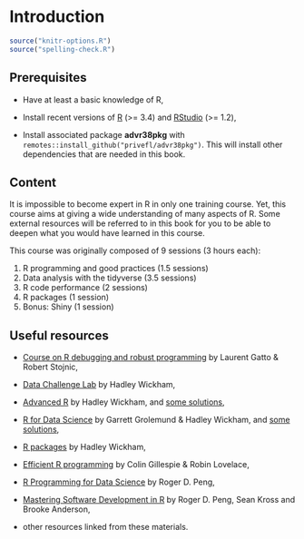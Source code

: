 # Introduction

```r
source("knitr-options.R")
source("spelling-check.R")
```

## Prerequisites

- Have at least a basic knowledge of R,

- Install recent versions of [R](https://www.r-project.org/) (>= 3.4) and [RStudio](https://www.rstudio.com/products/rstudio/download/#download) (>= 1.2),

- Install associated package **advr38pkg** with `remotes::install_github("privefl/advr38pkg")`. This will install other dependencies that are needed in this book.

## Content

It is impossible to become expert in R in only one training course. Yet, this course aims at giving a wide understanding of many aspects of R. Some external resources will be referred to in this book for you to be able to deepen what you would have learned in this course.

This course was originally composed of 9 sessions (3 hours each):

1. R programming and good practices (1.5 sessions)
2. Data analysis with the tidyverse (3.5 sessions)
3. R code performance (2 sessions)
4. R packages (1 session)
5. Bonus: Shiny (1 session)

## Useful resources

- [Course on R debugging and robust programming](https://github.com/lgatto/2016-02-25-adv-programming-EMBL) by Laurent Gatto & Robert Stojnic,

- [Data Challenge Lab](https://dcl-2017-04.github.io/curriculum/upcoming.html) by Hadley Wickham,

- [Advanced R](http://adv-r.had.co.nz/) by Hadley Wickham, and [some solutions](https://bookdown.org/Tazinho/Advanced-R-Solutions/),

- [R for Data Science](http://r4ds.had.co.nz/index.html) by Garrett Grolemund & Hadley Wickham, and [some solutions](https://jrnold.github.io/r4ds-exercise-solutions/),

- [R packages](http://r-pkgs.had.co.nz/) by Hadley Wickham,

- [Efficient R programming](https://bookdown.org/csgillespie/efficientR/) by Colin Gillespie & Robin Lovelace,

- [R Programming for Data Science](https://bookdown.org/rdpeng/rprogdatascience/) by Roger D. Peng,

- [Mastering Software Development in R](https://bookdown.org/rdpeng/RProgDA/) by Roger D. Peng, Sean Kross and Brooke Anderson,

- other resources linked from these materials.


